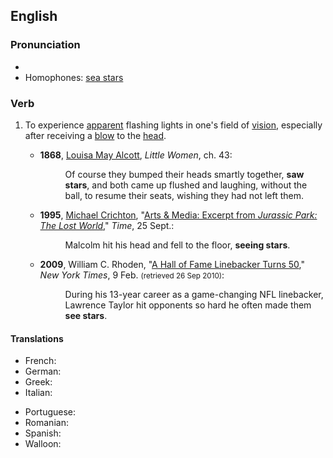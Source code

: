 ==English==

===Pronunciation===
* {{audio|en|En-au-see stars.ogg|Audio (AU)}}
* Homophones: [[sea stars]]

===Verb===
{{en-verb|sees stars|seeing stars|saw stars|seen stars}}

# {{lb|en|idiomatic}} To experience [[apparent]] flashing lights in one's field of [[vision]], especially after receiving a [[blow]] to the [[head]].
#* '''1868''', [[w:Louisa May Alcott|Louisa May Alcott]], ''Little Women'', ch. 43:
#*: Of course they bumped their heads smartly together, '''saw stars''', and both came up flushed and laughing, without the ball, to resume their seats, wishing they had not left them.
#* '''1995''', [[w:Michael Crichton|Michael Crichton]], "[http://www.time.com/time/magazine/article/0,9171,983488,00.html Arts & Media: Excerpt from ''Jurassic Park: The Lost World'']," ''Time'', 25 Sept.:
#*: Malcolm hit his head and fell to the floor, '''seeing stars'''.
#* '''2009''', William C. Rhoden, "[http://www.nytimes.com/2009/02/10/sports/football/10rhoden.html?em A Hall of Fame Linebacker Turns 50]," ''New York Times'', 9 Feb. <small>(retrieved 26 Sep 2010)</small>:
#*: During his 13-year career as a game-changing NFL linebacker, Lawrence Taylor hit opponents so hard he often made them '''see stars'''.

====Translations====
{{trans-top|experience flashing lights}}
* French: {{t+|fr|voir trente-six chandelles}}
* German: {{t|de|alle Sterne am Himmel leuchten sehen}}
* Greek: {{t|el|βλέπω αστεράκια}}
* Italian: {{t|it|vedere le stelle}}
{{trans-mid}}
* Portuguese: {{t|pt|ver estrelas}}
* Romanian: {{t|ro|vedea stele verzi}}
* Spanish: {{t|es|ver estrellas}}
* Walloon: {{t+|wa|vey des stoeles e plin djoû}}
{{trans-bottom}}